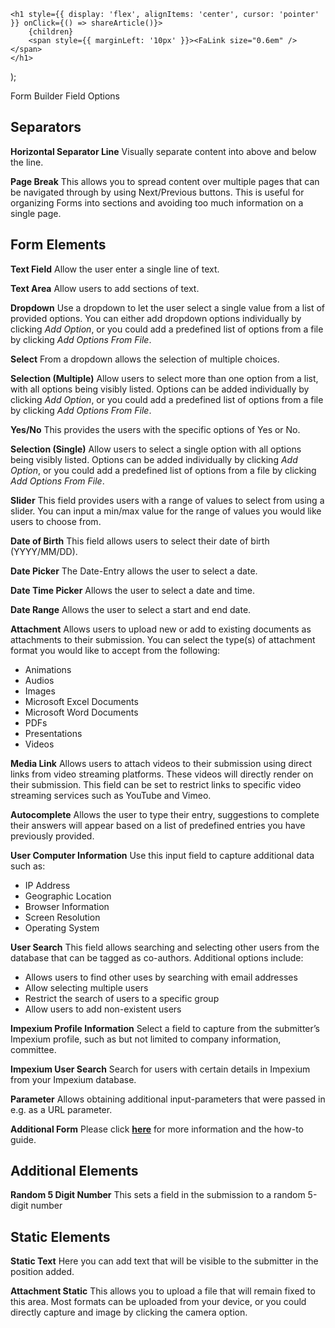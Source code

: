 

    <h1 style={{ display: 'flex', alignItems: 'center', cursor: 'pointer' }} onClick={() => shareArticle()}>
        {children} 
        <span style={{ marginLeft: '10px' }}><FaLink size="0.6em" /></span>
    </h1>
);

<ToastContainer />

<ClickableTitle>Form Builder Field Options</ClickableTitle>




## Separators


**Horizontal Separator Line** Visually separate content into above and below the line.


**Page Break** This allows you to spread content over multiple pages that can be navigated through by using Next/Previous buttons. This is useful for organizing Forms into sections and avoiding too much information on a single page.


## Form Elements


**Text Field** Allow the user enter a single line of text. 


**Text Area** Allow users to add sections of text.


**Dropdown** Use a dropdown to let the user select a single value from a list of provided options. You can either add dropdown options individually by clicking *Add Option*, or you could add a predefined list of options from a file by clicking *Add Options From File*.


**Select** From a dropdown allows the selection of multiple choices.


**Selection (Multiple)** Allow users to select more than one option from a list, with all options being visibly listed. Options can be added individually by clicking *Add Option*, or you could add a predefined list of options from a file by clicking *Add Options From File*.


**Yes/No** This provides the users with the specific options of Yes or No.


**Selection (Single)** Allow users to select a single option with all options being visibly listed. Options can be added individually by clicking *Add Option*, or you could add a predefined list of options from a file by clicking *Add Options From File*.


**Slider** This field provides users with a range of values to select from using a slider. You can input a min/max value for the range of values you would like users to choose from.


**Date of Birth** This field allows users to select their date of birth (YYYY/MM/DD).


**Date Picker** The Date-Entry allows the user to select a date.


**Date Time Picker** Allows the user to select a date and time.


**Date Range** Allows the user to select a start and end date.


**Attachment** Allows users to upload new or add to existing documents as attachments to their submission. You can select the type(s) of attachment format you would like to accept from the following:


* Animations
* Audios
* Images
* Microsoft Excel Documents
* Microsoft Word Documents
* PDFs
* Presentations
* Videos


**Media Link** Allows users to attach videos to their submission using direct links from video streaming platforms. These videos will directly render on their submission. This field can be set to restrict links to specific video streaming services such as YouTube and Vimeo.


**Autocomplete** Allows the user to type their entry, suggestions to complete their answers will appear based on a list of predefined entries you have previously provided.


**User Computer Information** Use this input field to capture additional data such as:


* IP Address
* Geographic Location
* Browser Information
* Screen Resolution
* Operating System


**User Search** This field allows searching and selecting other users from the database that can be tagged as co-authors. Additional options include:


* Allows users to find other uses by searching with email addresses
* Allow selecting multiple users
* Restrict the search of users to a specific group
* Allow users to add non-existent users


**Impexium Profile Information** Select a field to capture from the submitter’s Impexium profile, such as but not limited to company information, committee.


**Impexium User Search** Search for users with certain details in Impexium from your Impexium database.


**Parameter** Allows obtaining additional input-parameters that were passed in e.g. as a URL parameter.


**Additional Form** Please click [**here**](https://docs-for-customers.slayte.com/hc/en-us/articles/4412134721043) for more information and the how-to guide.


## Additional Elements


**Random 5 Digit Number** This sets a field in the submission to a random 5-digit number


## Static Elements


**Static Text** Here you can add text that will be visible to the submitter in the position added. 


**Attachment Static** This allows you to upload a file that will remain fixed to this area. Most formats can be uploaded from your device, or you could directly capture and image by clicking the camera option.



